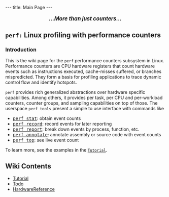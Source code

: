 ---
title: Main Page
---

<b><big><i><center>...More than just counters...</center></i></big></b>


== <tt>perf:</tt> Linux profiling with performance counters ==

=== Introduction ===

This is the wiki page for the <tt>perf</tt> performance counters subsystem in Linux.
Performance counters are CPU hardware registers that 
count hardware events such 
as instructions executed, cache-misses suffered, or branches mispredicted. They form
a basis for profiling applications to trace dynamic control flow and identify hotspots. 
 
<tt>perf</tt> provides rich generalized abstractions over hardware specific
capabilities. Among others, it provides per task, per CPU and per-workload counters,
counter groups, and sampling capabilities on top of those.
The userspace <tt>perf tools</tt> present a simple to use interface with commands like

* <tt>[[Tutorial#Counting_with_perf_stat| perf stat</tt>]]: obtain event counts
* <tt>[[Tutorial#Sampling_with_perf_record | perf record</tt>]]: record events for later reporting
* <tt>[[Tutorial#Sample_analysis_with_perf_report | perf report</tt>]]: break down events by process, function, etc.
* <tt>[[Tutorial#Source_level_analysis_with_perf_annotate | perf annotate</tt>]]: annotate assembly or source code with event counts
* <tt>[[Tutorial#Live_analysis_with_perf_top | perf top</tt>]]: see live event count 

To learn more, see the examples in the <tt>[[Tutorial]]</tt>.

== Wiki Contents  ==

* [[Tutorial]]
* [[Todo]]
* [[HardwareReference]]